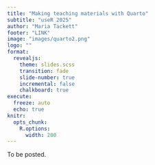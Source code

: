 ```yaml
---
title: "Making teaching materials with Quarto"
subtitle: "useR 2025"
author: "Maria Tackett"
footer: "LINK"
image: "images/quarto2.png"
logo: ""
format: 
  revealjs:
    theme: slides.scss
    transition: fade
    slide-number: true
    incremental: false 
    chalkboard: true
execute:
  freeze: auto
  echo: true
knitr:
  opts_chunk: 
    R.options:
      width: 200
---
```


To be posted.
